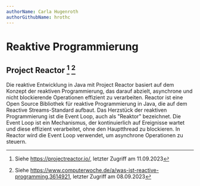```yaml
---
authorName: Carla Hugenroth
authorGithubName: hrothc
---
```


# Reaktive Programmierung

## Project Reactor [^1] [^2]

Die reaktive Entwicklung in Java mit Project Reactor basiert auf dem Konzept der reaktiven Programmierung, das darauf abzielt, asynchrone und nicht blockierende Operationen effizient zu verarbeiten. Reactor ist eine Open Source Bibliothek für reaktive Programmierung in Java, die auf dem Reactive Streams-Standard aufbaut.
Das Herzstück der reaktiven Programmierung ist die Event Loop, auch als "Reaktor" bezeichnet. Die Event Loop ist ein Mechanismus, der kontinuierlich auf Ereignisse wartet und diese effizient verarbeitet, ohne den Hauptthread zu blockieren. In Reactor wird die Event Loop verwendet, um asynchrone Operationen zu steuern.

[^1]: Siehe https://projectreactor.io/, letzter Zugriff am 11.09.2023
[^2]: Siehe https://www.computerwoche.de/a/was-ist-reactive-programming,3614921, letzter Zugriff am 08.09.2023
